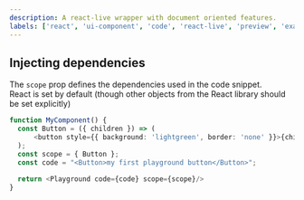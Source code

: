 ```yaml
---
description: A react-live wrapper with document oriented features.
labels: ['react', 'ui-component', 'code', 'react-live', 'preview', 'example', 'document']
---
```



## Injecting dependencies

The `scope` prop defines the dependencies used in the code snippet.  
React is set by default (though other objects from the React library should be set explicitly)

```ts live=true
function MyComponent() {
  const Button = ({ children }) => (
      <button style={{ background: 'lightgreen', border: 'none' }}>{children}</button>
  );
  const scope = { Button };
  const code = "<Button>my first playground button</Button>";
      
  return <Playground code={code} scope={scope}/>
}
```
